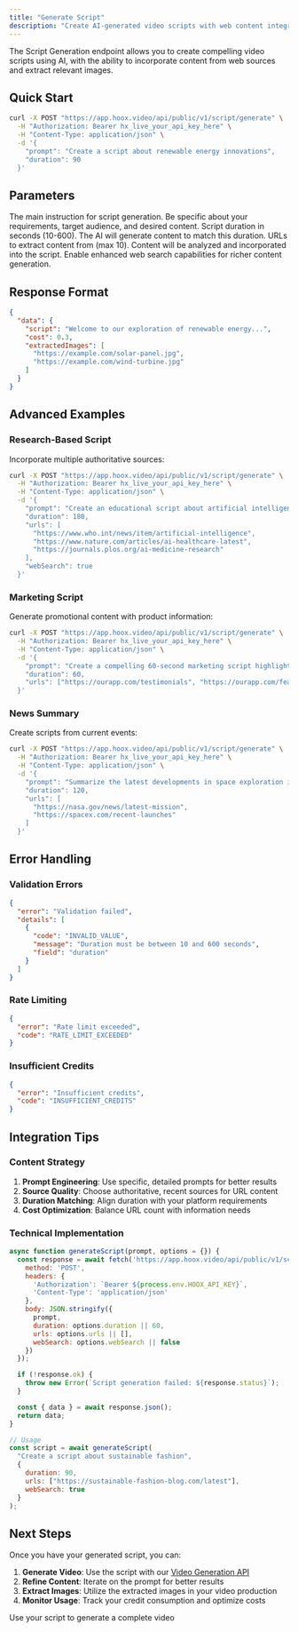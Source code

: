 ```yaml
---
title: "Generate Script"
description: "Create AI-generated video scripts with web content integration"
---
```


The Script Generation endpoint allows you to create compelling video scripts using AI, with the ability to incorporate content from web sources and extract relevant images.

## Quick Start

```bash
curl -X POST "https://app.hoox.video/api/public/v1/script/generate" \
  -H "Authorization: Bearer hx_live_your_api_key_here" \
  -H "Content-Type: application/json" \
  -d '{
    "prompt": "Create a script about renewable energy innovations",
    "duration": 90
  }'
```

## Parameters

<ParamField body="prompt" type="string" required>
  The main instruction for script generation. Be specific about your requirements, target audience, and desired content.
</ParamField>

<ParamField body="duration" type="number" default={60}>
  Script duration in seconds (10-600). The AI will generate content to match this duration.
</ParamField>

<ParamField body="urls" type="array">
  URLs to extract content from (max 10). Content will be analyzed and incorporated into the script.
</ParamField>

<ParamField body="webSearch" type="boolean" default={false}>
  Enable enhanced web search capabilities for richer content generation.
</ParamField>

## Response Format

```json
{
  "data": {
    "script": "Welcome to our exploration of renewable energy...",
    "cost": 0.3,
    "extractedImages": [
      "https://example.com/solar-panel.jpg",
      "https://example.com/wind-turbine.jpg"
    ]
  }
}
```

## Advanced Examples

### Research-Based Script
Incorporate multiple authoritative sources:

```bash
curl -X POST "https://app.hoox.video/api/public/v1/script/generate" \
  -H "Authorization: Bearer hx_live_your_api_key_here" \
  -H "Content-Type: application/json" \
  -d '{
    "prompt": "Create an educational script about artificial intelligence in healthcare",
    "duration": 180,
    "urls": [
      "https://www.who.int/news/item/artificial-intelligence",
      "https://www.nature.com/articles/ai-healthcare-latest",
      "https://journals.plos.org/ai-medicine-research"
    ],
    "webSearch": true
  }'
```

### Marketing Script
Generate promotional content with product information:

```bash
curl -X POST "https://app.hoox.video/api/public/v1/script/generate" \
  -H "Authorization: Bearer hx_live_your_api_key_here" \
  -H "Content-Type: application/json" \
  -d '{
    "prompt": "Create a compelling 60-second marketing script highlighting our app benefits and user testimonials",
    "duration": 60,
    "urls": ["https://ourapp.com/testimonials", "https://ourapp.com/features"]
  }'
```

### News Summary
Create scripts from current events:

```bash
curl -X POST "https://app.hoox.video/api/public/v1/script/generate" \
  -H "Authorization: Bearer hx_live_your_api_key_here" \
  -H "Content-Type: application/json" \
  -d '{
    "prompt": "Summarize the latest developments in space exploration in an engaging, accessible way",
    "duration": 120,
    "urls": [
      "https://nasa.gov/news/latest-mission",
      "https://spacex.com/recent-launches"
    ]
  }'
```

## Error Handling

### Validation Errors
```json
{
  "error": "Validation failed",
  "details": [
    {
      "code": "INVALID_VALUE",
      "message": "Duration must be between 10 and 600 seconds",
      "field": "duration"
    }
  ]
}
```

### Rate Limiting
```json
{
  "error": "Rate limit exceeded",
  "code": "RATE_LIMIT_EXCEEDED"
}
```

### Insufficient Credits
```json
{
  "error": "Insufficient credits",
  "code": "INSUFFICIENT_CREDITS"
}
```

## Integration Tips

### Content Strategy
1. **Prompt Engineering**: Use specific, detailed prompts for better results
2. **Source Quality**: Choose authoritative, recent sources for URL content
3. **Duration Matching**: Align duration with your platform requirements
4. **Cost Optimization**: Balance URL count with information needs

### Technical Implementation
```javascript
async function generateScript(prompt, options = {}) {
  const response = await fetch('https://app.hoox.video/api/public/v1/script/generate', {
    method: 'POST',
    headers: {
      'Authorization': `Bearer ${process.env.HOOX_API_KEY}`,
      'Content-Type': 'application/json'
    },
    body: JSON.stringify({
      prompt,
      duration: options.duration || 60,
      urls: options.urls || [],
      webSearch: options.webSearch || false
    })
  });

  if (!response.ok) {
    throw new Error(`Script generation failed: ${response.status}`);
  }

  const { data } = await response.json();
  return data;
}

// Usage
const script = await generateScript(
  "Create a script about sustainable fashion",
  { 
    duration: 90, 
    urls: ["https://sustainable-fashion-blog.com/latest"],
    webSearch: true 
  }
);
```

## Next Steps

Once you have your generated script, you can:

1. **Generate Video**: Use the script with our [Video Generation API](/api-reference/generation/start)
2. **Refine Content**: Iterate on the prompt for better results
3. **Extract Images**: Utilize the extracted images in your video production
4. **Monitor Usage**: Track your credit consumption and optimize costs

<Card title="Start Video Generation" icon="play" href="/api-reference/generation/start">
  Use your script to generate a complete video
</Card>